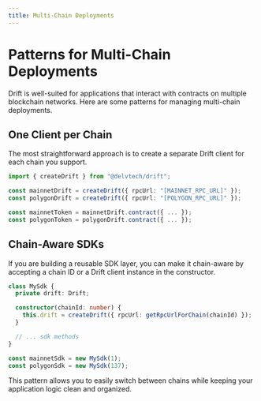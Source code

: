 ```yaml
---
title: Multi-Chain Deployments
---
```


# Patterns for Multi-Chain Deployments

Drift is well-suited for applications that interact with contracts on multiple blockchain networks. Here are some patterns for managing multi-chain deployments.

## One Client per Chain

The most straightforward approach is to create a separate Drift client for each chain you support.

```ts
import { createDrift } from "@delvtech/drift";

const mainnetDrift = createDrift({ rpcUrl: "[MAINNET_RPC_URL]" });
const polygonDrift = createDrift({ rpcUrl: "[POLYGON_RPC_URL]" });

const mainnetToken = mainnetDrift.contract({ ... });
const polygonToken = polygonDrift.contract({ ... });
```

## Chain-Aware SDKs

If you are building a reusable SDK layer, you can make it chain-aware by accepting a chain ID or a Drift client instance in the constructor.

```ts
class MySdk {
  private drift: Drift;

  constructor(chainId: number) {
    this.drift = createDrift({ rpcUrl: getRpcUrlForChain(chainId) });
  }

  // ... sdk methods
}

const mainnetSdk = new MySdk(1);
const polygonSdk = new MySdk(137);
```

This pattern allows you to easily switch between chains while keeping your application logic clean and organized.
